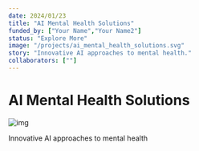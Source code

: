 ```yaml
---
date: 2024/01/23
title: "AI Mental Health Solutions"
funded_by: ["Your Name","Your Name2"]
status: "Explore More"
image: "/projects/ai_mental_health_solutions.svg"
story: "Innovative AI approaches to mental health."
collaborators: [""]
---
```


# AI Mental Health Solutions

![img](/projects/ai_mental_health_solutions.svg)

Innovative AI approaches to mental health